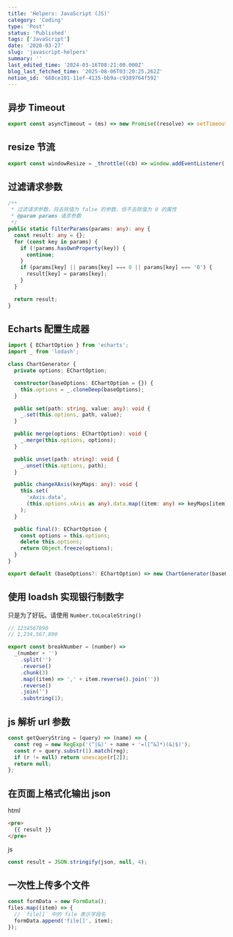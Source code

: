 ```yaml
---
title: 'Helpers: JavaScript (JS)'
category: 'Coding'
type: 'Post'
status: 'Published'
tags: ['JavaScript']
date: '2020-03-27'
slug: 'javascript-helpers'
summary: ''
last_edited_time: '2024-03-16T08:21:00.000Z'
blog_last_fetched_time: '2025-08-06T03:20:25.262Z'
notion_id: '688ce101-11ef-4135-bb9a-c9389764f592'
---
```


## 异步 Timeout

```javascript
export const asyncTimeout = (ms) => new Promise((resolve) => setTimeout(resolve, ms));
```

## resize 节流

```javascript
export const windowResize = _throttle((cb) => window.addEventListener('resize', cb));
```

## 过滤请求参数

```typescript
/**
 * 过滤请求参数，将去除值为 false 的参数，但不去除值为 0 的属性
 * @param params 请求参数
 */
public static filterParams(params: any): any {
  const result: any = {};
  for (const key in params) {
    if (!params.hasOwnProperty(key)) {
      continue;
    }
    if (params[key] || params[key] === 0 || params[key] === '0') {
      result[key] = params[key];
    }
  }

  return result;
}
```

## Echarts 配置生成器

```typescript
import { EChartOption } from 'echarts';
import _ from 'lodash';

class ChartGenerator {
  private options: EChartOption;

  constructor(baseOptions: EChartOption = {}) {
    this.options = _.cloneDeep(baseOptions);
  }

  public set(path: string, value: any): void {
    _.set(this.options, path, value);
  }

  public merge(options: EChartOption): void {
    _.merge(this.options, options);
  }

  public unset(path: string): void {
    _.unset(this.options, path);
  }

  public changeXAxis(keyMaps: any): void {
    this.set(
      'xAxis.data',
      (this.options.xAxis as any).data.map((item: any) => keyMaps[item]),
    );
  }

  public final(): EChartOption {
    const options = this.options;
    delete this.options;
    return Object.freeze(options);
  }
}

export default (baseOptions?: EChartOption) => new ChartGenerator(baseOptions);
```

## 使用 loadsh 实现银行制数字

只是为了好玩。请使用 `Number.toLocaleString()`

```javascript
// 1234567890
// 1,234,567,890

export const breakNumber = (number) =>
  _(number + '')
    .split('')
    .reverse()
    .chunk(3)
    .map((item) => ',' + item.reverse().join(''))
    .reverse()
    .join('')
    .substring(1);
```

## js 解析 url 参数

```javascript
const getQueryString = (query) => (name) => {
  const reg = new RegExp('(^|&)' + name + '=([^&]*)(&|$)');
  const r = query.substr(1).match(reg);
  if (r != null) return unescape(r[2]);
  return null;
};
```

## 在页面上格式化输出 json

html

```html
<pre>
  {{ result }}
</pre>
```

js

```javascript
const result = JSON.stringify(json, null, 4);
```

## 一次性上传多个文件

```javascript
const formData = new FormData();
files.map((item) => {
  // `file[]` 中的 file 表示字段名
  formData.append('file[]', item);
});
```
